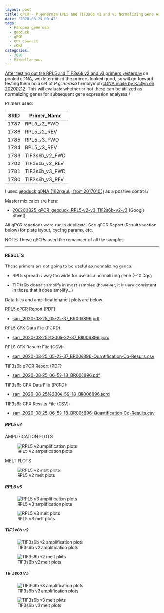 ```yaml
---
layout: post
title: qPCR - P.generosa RPL5 and TIF3s6b v2 and v3 Normalizing Gene Assessment
date: '2020-08-25 09:42'
tags:
  - Panopea generosa
  - geoduck
  - qPCR
  - CFX Connect
  - cDNA
categories:
  - 2020
  - Miscellaneous
---
```

[After testing out the RPL5 and TIF3s6b v2 and v3 primers yesterday](https://robertslab.github.io/sams-notebook/posts/2020/2020-08-24-qPCR-P.generosa-RPL5-v2-v3-and-TIF3s6b-v2-v3-Primer-Tests.html) on pooled cDNA, we determined the primers looked good, so will go forward testing them on a set of _P.generosa_ hemolymph [cDNA made by Kaitlyn on 20200212](https://genefish.wordpress.com/2020/02/12/kaitlyns-notebook-testing-new-primers-on-geoduck-hemolymph-rna/). This will evaluate whether or not these can be utilized as normalizing genes for subsequent gene expression analyses./


Primers used:

| SRID | Primer_Name    |
|------|----------------|
| 1787 | RPL5_v2_FWD    |
| 1786 | RPL5_v2_REV    |
| 1785 | RPL5_v3_FWD    |
| 1784 | RPL5_v3_REV    |
| 1783 | TIF3s6b_v2_FWD |
| 1782 | TIF3s6b_v2_REV |
| 1781 | TIF3s6b_v3_FWD |
| 1780 | TIF3s6b_v3_REV |

I used [geoduck gDNA (162ng/uL; from 20170105)](https://robertslab.github.io/sams-notebook/posts/2017/2017-01-05-dna-isolation-geoduck-gdna-for-illumina-initiated-sequencing-project.html) as a positive control./

Master mix calcs are here:

- [200200825_qPCR_geoduck_RPL5-v2-v3_TIF2s6b-v2-v3](https://docs.google.com/spreadsheets/d/17VjL38kjRQkRdMdIsdqPhtWCFAvkX_dJTY-DX2iCLTA/edit?usp=sharing) (Google Sheet)

All qPCR reactions were run in duplicate. See qPCR Report (Results section below) for plate layout, cycling params, etc.

NOTE: These qPCRs used the remainder of all the samples.

---

#### RESULTS


These primers are not going to be useful as normalizing genes:

- RPL5 spread is way too wide for use as a normalizing gene (~10 Cqs)

- TIF3s6b doesn't amplify in most samples (however, it is very consistent in those that it does amplify...)

Data files and amplification/melt plots are below.

RPL5 qPCR Report (PDF):

- [sam_2020-08-25_05-22-37_BR006896.pdf](https://owl.fish.washington.edu/Athaliana/qPCR_data/qPCR_reports/sam_2020-08-25_05-22-37_BR006896.pdf)

RPL5 CFX Data File (PCRD):

- [sam_2020-08-25%2005-22-37_BR006896.pcrd](https://owl.fish.washington.edu/scaphapoda/qPCR_data/cfx_connect_data/sam_2020-08-25%2005-22-37_BR006896.pcrd)

RPL5 CFX Results File (CSV):

- [sam_2020-08-25_05-22-37_BR006896-Quantification-Cq-Results.csv](https://owl.fish.washington.edu/Athaliana/qPCR_data/sam_2020-08-25_05-22-37_BR006896-Quantification-Cq-Results.csv)


TIF3s6b qPCR Report (PDF):

- [sam_2020-08-25_06-59-18_BR006896.pdf](https://owl.fish.washington.edu/Athaliana/qPCR_data/qPCR_reports/sam_2020-08-25_06-59-18_BR006896.pdf)

TIF3s6b CFX Data File (PCRD):

- [sam_2020-08-25%2006-59-18_BR006896.pcrd](https://owl.fish.washington.edu/scaphapoda/qPCR_data/cfx_connect_data/sam_2020-08-25%2006-59-18_BR006896.pcrd)

TIF3s6b CFX Results File (CSV):

- [sam_2020-08-25_06-59-18_BR006896-Quantification-Cq-Results.csv](https://owl.fish.washington.edu/Athaliana/qPCR_data/sam_2020-08-25_06-59-18_BR006896-Quantification-Cq-Results.csv)


##### RPL5 v2



AMPLIFICATION PLOTS

![RPL5 v2 amplification plots](https://owl.fish.washington.edu/Athaliana/qPCR_data/sam_2020-08-25_05-22-37_BR006896_RPL5-v2_amp-plots.png)

MELT PLOTS

![RPL5 v2 melt plots](https://owl.fish.washington.edu/Athaliana/qPCR_data/sam_2020-08-25_05-22-37_BR006896_RPL5-v2_melt-plots.png)

##### RPL5 v3

![RPL5 v3 amplification plots](https://owl.fish.washington.edu/Athaliana/qPCR_data/sam_2020-08-25_05-22-37_BR006896_RPL5-v3_amp-plots.png)

![RPL5 v3 melt plots](https://owl.fish.washington.edu/Athaliana/qPCR_data/sam_2020-08-25_05-22-37_BR006896_RPL5-v3_melt-plots.png)

##### TIF3s6b v2

![TIF3s6b v2 amplification plots](https://owl.fish.washington.edu/Athaliana/qPCR_data/sam_2020-08-25_06-59-18_BR006896_TIF3s6b-v2_amp-plots.png)

![TIF3s6b v2 melt plots](https://owl.fish.washington.edu/Athaliana/qPCR_data/sam_2020-08-25_06-59-18_BR006896_TIF3s6b-v2_melt-plots.png)


##### TIF3s6b v3

![TIF3s6b v3 amplification plots](https://owl.fish.washington.edu/Athaliana/qPCR_data/sam_2020-08-25_06-59-18_BR006896_TIF3s6b-v3_amp-plots.png)

![TIF3s6b v3 melt plots](https://owl.fish.washington.edu/Athaliana/qPCR_data/sam_2020-08-25_06-59-18_BR006896_TIF3s6b-v3_melt-plots.png)
